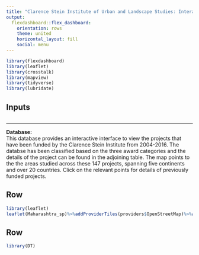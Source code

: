 ```yaml
---
title: "Clarence Stein Institute of Urban and Landscape Studies: Interactive Database Viewer"
output: 
  flexdashboard::flex_dashboard:
    orientation: rows
    theme: united
    horizontal_layout: fill
    social: menu
---
```


```r
library(flexdashboard)
library(leaflet)
library(crosstalk)
library(mapview)
library(tidyverse)
library(lubridate)

```

Inputs {.sidebar}
-----------------------------------------------------------------------

```r

```

---

**Database:**  
This database provides an interactive interface to view the projects that have been funded by the Clarence Stein Institute from 2004-2016. The databse has been classified based on the three award categories and the details of the project can be found in the adjoining table. The map points to the the areas studied across these 147 projects, spanning five continents and over 20 countries. Click on the relevant points for details of previously funded projects. 

Row {data-height=400}
-----------------------------------------------------------------------

```r
library(leaflet)
leaflet(Maharashtra_sp)%>%addProviderTiles(providers$OpenStreetMap)%>%addPolygons()

```

Row {data-height=600}
-----------------------------------------------------------------------

```r
library(DT)
```
